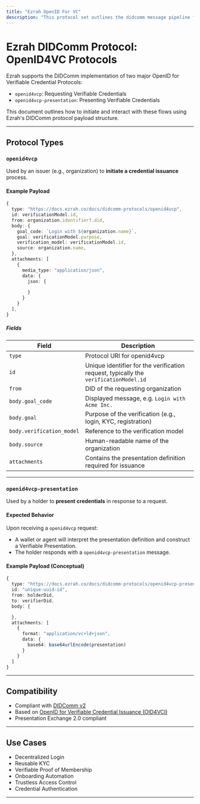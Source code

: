 ```yaml
---
title: "Ezrah OpenID For VC"
description: "This protocol set outlines the didcomm message pipeline for ezrah's implementation fo the openID4VCP protocol"
---
```


# Ezrah DIDComm Protocol: OpenID4VC Protocols

Ezrah supports the DIDComm implementation of two major OpenID for Verifiable Credential Protocols:

* `openid4vcp`: Requesting Verifiable Credentials
* `openid4vcp-presentation`: Presenting Verifiable Credentials

This document outlines how to initiate and interact with these flows using Ezrah's DIDComm protocol payload structure.

---

## Protocol Types

### `openid4vcp`

Used by an issuer (e.g., organization) to **initiate a credential issuance** process.

#### Example Payload

```ts
{
  type: "https://docs.ezrah.co/docs/didcomm-protocols/openid4vcp",
  id: verificationModel.id,
  from: organization.identifier?.did,
  body: {
    goal_code: `Login with ${organization.name}`,
    goal: verificationModel.purpose,
    verification_model: verificationModel.id,
    source: organization.name,
  },
  attachments: [
    {
      media_type: "application/json",
      data: {
        json: {
          
        }
      }
    }
  ],
}
```

##### Fields

| Field                     | Description                                                                          |
| ------------------------- | ------------------------------------------------------------------------------------ |
| `type`                    | Protocol URI for openid4vcp                                                          |
| `id`                      | Unique identifier for the verification request, typically the `verificationModel.id` |
| `from`                    | DID of the requesting organization                                                   |
| `body.goal_code`          | Displayed message, e.g. `Login with Acme Inc.`                                       |
| `body.goal`               | Purpose of the verification (e.g., login, KYC, registration)                         |
| `body.verification_model` | Reference to the verification model                                                  |
| `body.source`             | Human-readable name of the organization                                              |
| `attachments`             | Contains the presentation definition required for issuance                           |

---

### `openid4vcp-presentation`

Used by a holder to **present credentials** in response to a request.

#### Expected Behavior

Upon receiving a `openid4vcp` request:

* A wallet or agent will interpret the presentation definition and construct a Verifiable Presentation.
* The holder responds with a `openid4vcp-presentation` message.

#### Example Payload (Conceptual)

```ts
{
  type: "https://docs.ezrah.co/docs/didcomm-protocols/openid4vcp-presentation",
  id: "unique-uuid-id",
  from: holderDid,
  to: verifierDid,
  body: {

  },
  attachments: [
    {
      format: "application/vc+ld+json",
      data: {
        base64: base64urlEncode(presentation)
      }
    }
  ]
}
```

---

## Compatibility

* Compliant with [DIDComm v2](https://identity.foundation/didcomm-messaging/spec/)
* Based on [OpenID for Verifiable Credential Issuance (OID4VCI)](https://openid.net/specs/openid-4-verifiable-credential-issuance-1_0.html)
* Presentation Exchange 2.0 compliant

---

## Use Cases

* Decentralized Login
* Reusable KYC
* Verifiable Proof of Membership
* Onboarding Automation
* Trustless Access Control
* Credential Authentication

---



